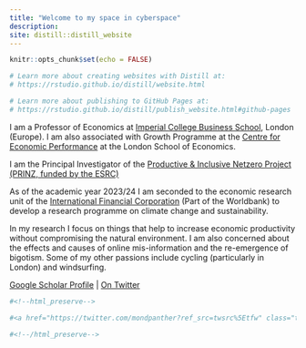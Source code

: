 ```yaml
---
title: "Welcome to my space in cyberspace"
description: 
site: distill::distill_website
---
```


```r
knitr::opts_chunk$set(echo = FALSE)

# Learn more about creating websites with Distill at:
# https://rstudio.github.io/distill/website.html

# Learn more about publishing to GitHub Pages at:
# https://rstudio.github.io/distill/publish_website.html#github-pages

```

I am a Professor of Economics at [Imperial College Business School](https://www.imperial.ac.uk/people/r.martin), London (Europe). I am also associated with Growth Programme at the [Centre for Economic Performance](http://cep.lse.ac.uk/_new/staff/person.asp?id=739) at the London School of Economics.

I am the Principal Investigator of the [Productive & Inclusive Netzero Project (PRINZ, funded by the ESRC)](https://www.prinzproject.io/)

As of the academic year 2023/24 I am seconded to the economic research unit of the [International Financial Corporation](https://www.ifc.org/en/about) (Part of the Worldbank) to develop a research programme on climate change and sustainability.

In my research I focus on things that help to increase economic productivity without compromising the natural environment. I am also concerned about the effects and causes of online mis-information and the re-emergence of bigotism. Some of my other passions include cycling (particularly in London) and windsurfing.

[Google Scholar Profile](https://scholar.google.com/citations?user=ssPVmxMAAAAJ&hl=en)  |  [On Twitter](https://twitter.com/mondpanther)

```r
#<!--html_preserve-->

#<a href="https://twitter.com/mondpanther?ref_src=twsrc%5Etfw" class="twitter-follow-button" data-show-count="false">Follow @mondpanther</a><script async #src="https://platform.twitter.com/widgets.js" charset="utf-8"></script>

#<!--/html_preserve-->

```
